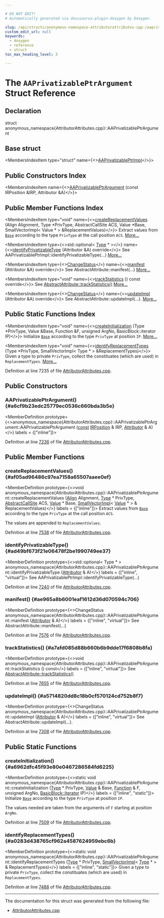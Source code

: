 ```yaml
---

# DO NOT EDIT!
# Automatically generated via docusaurus-plugin-doxygen by Doxygen.

slug: /api/structs/anonymous-namespace-attributorattributes-cpp-/aaprivatizableptrargument
custom_edit_url: null
keywords:
  - doxygen
  - reference
  - struct
toc_max_heading_level: 3

---
```





# The `AAPrivatizablePtrArgument` Struct Reference

<DoxygenPage pluginConfig={pluginConfig}>



## Declaration

<CodeBlock>struct anonymous_namespace{AttributorAttributes.cpp}::AAPrivatizablePtrArgument</CodeBlock>

## Base struct

<MembersIndex>

<MembersIndexItem
  type="struct"
  name={<><a href="/docs/api/structs/anonymous-namespace-attributorattributes-cpp-/aaprivatizableptrimpl">AAPrivatizablePtrImpl</a></>}>
</MembersIndexItem>

</MembersIndex>

## Public Constructors Index

<MembersIndex>

<MembersIndexItem
  name={<><a href="#a6cf9b23edc25779ec0536c660bda3b5e">AAPrivatizablePtrArgument</a> (const IRPosition &amp;IRP, Attributor &amp;A)</>}>
</MembersIndexItem>

</MembersIndex>

## Public Member Functions Index

<MembersIndex>

<MembersIndexItem
  type="void"
  name={<><a href="#af05ad96486c97ea7158a65507aaee0ef">createReplacementValues</a> (Align Alignment, Type &#42;PrivType, AbstractCallSite ACS, Value &#42;Base, SmallVectorImpl&lt; Value &#42; &gt; &amp;ReplacementValues)</>}>
Extract values from <code><a href="/docs/api/structs/llvm/aaprivatizableptr/#ad06b87fbe162c9e11c2f33dca214c100">Base</a></code> according to the type <code>PrivType</code> at the call position <code>ACS</code>. <a href="#af05ad96486c97ea7158a65507aaee0ef">More...</a>
</MembersIndexItem>

<MembersIndexItem
  type={<>std::optional&lt; <a href="/docs/api/classes/llvm/type">Type</a> &#42; &gt;</>}
  name={<><a href="#ad49bf673f21e06478f2be1990749ee37">identifyPrivatizableType</a> (Attributor &amp;A) override</>}>
See AAPrivatizablePtrImpl::identifyPrivatizableType(...) <a href="#ad49bf673f21e06478f2be1990749ee37">More...</a>
</MembersIndexItem>

<MembersIndexItem
  type={<><a href="/docs/api/namespaces/llvm/#acd850975ae5042cacb64a9d0ea4715f3">ChangeStatus</a></>}
  name={<><a href="#ae965a8b6001eaf1612d36d070594c706">manifest</a> (Attributor &amp;A) override</>}>
See AbstractAttribute::manifest(...) <a href="#ae965a8b6001eaf1612d36d070594c706">More...</a>
</MembersIndexItem>

<MembersIndexItem
  type="void"
  name={<><a href="#a7afd085d88b660b6b9dde17f6808b8fa">trackStatistics</a> () const override</>}>
See <a href="/docs/api/structs/llvm/abstractattribute/#add85e4d78cefc67429904d7492aff9a4">AbstractAttribute::trackStatistics()</a> <a href="#a7afd085d88b660b6b9dde17f6808b8fa">More...</a>
</MembersIndexItem>

<MembersIndexItem
  type={<><a href="/docs/api/namespaces/llvm/#acd850975ae5042cacb64a9d0ea4715f3">ChangeStatus</a></>}
  name={<><a href="#a5714820dd8c18b0cf570124cd752b8f7">updateImpl</a> (Attributor &amp;A) override</>}>
See AbstractAttribute::updateImpl(...). <a href="#a5714820dd8c18b0cf570124cd752b8f7">More...</a>
</MembersIndexItem>

</MembersIndex>

## Public Static Functions Index

<MembersIndex>

<MembersIndexItem
  type="void"
  name={<><a href="#a6962dfc45f93e80e0467286584fd6225">createInitialization</a> (Type &#42;PrivType, Value &amp;Base, Function &amp;F, unsigned ArgNo, BasicBlock::iterator IP)</>}>
Initialize <code><a href="/docs/api/structs/llvm/aaprivatizableptr/#ad06b87fbe162c9e11c2f33dca214c100">Base</a></code> according to the type <code>PrivType</code> at position <code>IP</code>. <a href="#a6962dfc45f93e80e0467286584fd6225">More...</a>
</MembersIndexItem>

<MembersIndexItem
  type="void"
  name={<><a href="#a0283d438765cf962a4587624959ebc6b">identifyReplacementTypes</a> (Type &#42;PrivType, SmallVectorImpl&lt; Type &#42; &gt; &amp;ReplacementTypes)</>}>
Given a type to private <code>PrivType</code>, collect the constituates (which are used) in <code>ReplacementTypes</code>. <a href="#a0283d438765cf962a4587624959ebc6b">More...</a>
</MembersIndexItem>

</MembersIndex>


Definition at line 7235 of file <a href="/docs/api/files/lib/lib/transforms/lib/transforms/ipo/attributorattributes-cpp">AttributorAttributes.cpp</a>.

<SectionDefinition>

## Public Constructors

### AAPrivatizablePtrArgument() {#a6cf9b23edc25779ec0536c660bda3b5e}

<MemberDefinition
  prototype={<>anonymous&#95;namespace&#123;AttributorAttributes.cpp&#125;::AAPrivatizablePtrArgument::AAPrivatizablePtrArgument (<a href="/docs/api/files/lib/lib/target/lib/target/aarch64/aarch64promoteconstant-cpp/#a90f8350fecae261c25be85d38b451bff">const</a> <a href="/docs/api/structs/llvm/irposition">IRPosition</a> &amp; IRP, <a href="/docs/api/structs/llvm/attributor">Attributor</a> &amp; A)</>}
  labels = {["inline"]}>

Definition at line <a href="/docs/api/files/lib/lib/transforms/lib/transforms/ipo/attributorattributes-cpp/#l07236">7236</a> of file <a href="/docs/api/files/lib/lib/transforms/lib/transforms/ipo/attributorattributes-cpp">AttributorAttributes.cpp</a>.
</MemberDefinition>

</SectionDefinition>

<SectionDefinition>

## Public Member Functions

### createReplacementValues() {#af05ad96486c97ea7158a65507aaee0ef}

<MemberDefinition
  prototype={<>void anonymous&#95;namespace&#123;AttributorAttributes.cpp&#125;::AAPrivatizablePtrArgument::createReplacementValues (<a href="/docs/api/structs/llvm/align">Align</a> Alignment, <a href="/docs/api/classes/llvm/type">Type</a> &#42; PrivType, <a href="/docs/api/classes/llvm/abstractcallsite">AbstractCallSite</a> ACS, <a href="/docs/api/classes/llvm/value">Value</a> &#42; Base, <a href="/docs/api/classes/llvm/smallvectorimpl">SmallVectorImpl</a>&lt; <a href="/docs/api/classes/llvm/value">Value</a> &#42; &gt; &amp; ReplacementValues)</>}
  labels = {["inline"]}>
Extract values from <code><a href="/docs/api/structs/llvm/aaprivatizableptr/#ad06b87fbe162c9e11c2f33dca214c100">Base</a></code> according to the type <code>PrivType</code> at the call position <code>ACS</code>.

The values are appended to <code>ReplacementValues</code>.

Definition at line <a href="/docs/api/files/lib/lib/transforms/lib/transforms/ipo/attributorattributes-cpp/#l07538">7538</a> of file <a href="/docs/api/files/lib/lib/transforms/lib/transforms/ipo/attributorattributes-cpp">AttributorAttributes.cpp</a>.
</MemberDefinition>

### identifyPrivatizableType() {#ad49bf673f21e06478f2be1990749ee37}

<MemberDefinition
  prototype={<>std::optional&lt; Type &#42; &gt; anonymous&#95;namespace&#123;AttributorAttributes.cpp&#125;::AAPrivatizablePtrArgument::identifyPrivatizableType (<a href="/docs/api/structs/llvm/attributor">Attributor</a> &amp; A)</>}
  labels = {["inline", "virtual"]}>
See AAPrivatizablePtrImpl::identifyPrivatizableType(...)

Definition at line <a href="/docs/api/files/lib/lib/transforms/lib/transforms/ipo/attributorattributes-cpp/#l07240">7240</a> of file <a href="/docs/api/files/lib/lib/transforms/lib/transforms/ipo/attributorattributes-cpp">AttributorAttributes.cpp</a>.
</MemberDefinition>

### manifest() {#ae965a8b6001eaf1612d36d070594c706}

<MemberDefinition
  prototype={<>ChangeStatus anonymous&#95;namespace&#123;AttributorAttributes.cpp&#125;::AAPrivatizablePtrArgument::manifest (<a href="/docs/api/structs/llvm/attributor">Attributor</a> &amp; A)</>}
  labels = {["inline", "virtual"]}>
See AbstractAttribute::manifest(...)

Definition at line <a href="/docs/api/files/lib/lib/transforms/lib/transforms/ipo/attributorattributes-cpp/#l07576">7576</a> of file <a href="/docs/api/files/lib/lib/transforms/lib/transforms/ipo/attributorattributes-cpp">AttributorAttributes.cpp</a>.
</MemberDefinition>

### trackStatistics() {#a7afd085d88b660b6b9dde17f6808b8fa}

<MemberDefinition
  prototype={<>void anonymous&#95;namespace&#123;AttributorAttributes.cpp&#125;::AAPrivatizablePtrArgument::trackStatistics () const</>}
  labels = {["inline", "virtual"]}>
See <a href="/docs/api/structs/llvm/abstractattribute/#add85e4d78cefc67429904d7492aff9a4">AbstractAttribute::trackStatistics()</a>

Definition at line <a href="/docs/api/files/lib/lib/transforms/lib/transforms/ipo/attributorattributes-cpp/#l07655">7655</a> of file <a href="/docs/api/files/lib/lib/transforms/lib/transforms/ipo/attributorattributes-cpp">AttributorAttributes.cpp</a>.
</MemberDefinition>

### updateImpl() {#a5714820dd8c18b0cf570124cd752b8f7}

<MemberDefinition
  prototype={<>ChangeStatus anonymous&#95;namespace&#123;AttributorAttributes.cpp&#125;::AAPrivatizablePtrArgument::updateImpl (<a href="/docs/api/structs/llvm/attributor">Attributor</a> &amp; A)</>}
  labels = {["inline", "virtual"]}>
See AbstractAttribute::updateImpl(...).

Definition at line <a href="/docs/api/files/lib/lib/transforms/lib/transforms/ipo/attributorattributes-cpp/#l07308">7308</a> of file <a href="/docs/api/files/lib/lib/transforms/lib/transforms/ipo/attributorattributes-cpp">AttributorAttributes.cpp</a>.
</MemberDefinition>

</SectionDefinition>

<SectionDefinition>

## Public Static Functions

### createInitialization() {#a6962dfc45f93e80e0467286584fd6225}

<MemberDefinition
  prototype={<>static void anonymous&#95;namespace&#123;AttributorAttributes.cpp&#125;::AAPrivatizablePtrArgument::createInitialization (<a href="/docs/api/classes/llvm/type">Type</a> &#42; PrivType, <a href="/docs/api/classes/llvm/value">Value</a> &amp; Base, <a href="/docs/api/classes/llvm/function">Function</a> &amp; F, unsigned ArgNo, <a href="/docs/api/classes/llvm/basicblock/#a98c0a84a5dfa8bce341c829709f171e5">BasicBlock::iterator</a> IP)</>}
  labels = {["inline", "static"]}>
Initialize <code><a href="/docs/api/structs/llvm/aaprivatizableptr/#ad06b87fbe162c9e11c2f33dca214c100">Base</a></code> according to the type <code>PrivType</code> at position <code>IP</code>.

The values needed are taken from the arguments of <code>F</code> starting at position <code>ArgNo</code>.

Definition at line <a href="/docs/api/files/lib/lib/transforms/lib/transforms/ipo/attributorattributes-cpp/#l07509">7509</a> of file <a href="/docs/api/files/lib/lib/transforms/lib/transforms/ipo/attributorattributes-cpp">AttributorAttributes.cpp</a>.
</MemberDefinition>

### identifyReplacementTypes() {#a0283d438765cf962a4587624959ebc6b}

<MemberDefinition
  prototype={<>static void anonymous&#95;namespace&#123;AttributorAttributes.cpp&#125;::AAPrivatizablePtrArgument::identifyReplacementTypes (<a href="/docs/api/classes/llvm/type">Type</a> &#42; PrivType, <a href="/docs/api/classes/llvm/smallvectorimpl">SmallVectorImpl</a>&lt; <a href="/docs/api/classes/llvm/type">Type</a> &#42; &gt; &amp; ReplacementTypes)</>}
  labels = {["inline", "static"]}>
Given a type to private <code>PrivType</code>, collect the constituates (which are used) in <code>ReplacementTypes</code>.

Definition at line <a href="/docs/api/files/lib/lib/transforms/lib/transforms/ipo/attributorattributes-cpp/#l07488">7488</a> of file <a href="/docs/api/files/lib/lib/transforms/lib/transforms/ipo/attributorattributes-cpp">AttributorAttributes.cpp</a>.
</MemberDefinition>

</SectionDefinition>

<hr/>

The documentation for this struct was generated from the following file:

<ul>
<li><a href="/docs/api/files/lib/lib/transforms/lib/transforms/ipo/attributorattributes-cpp">AttributorAttributes.cpp</a></li>
</ul>

</DoxygenPage>

